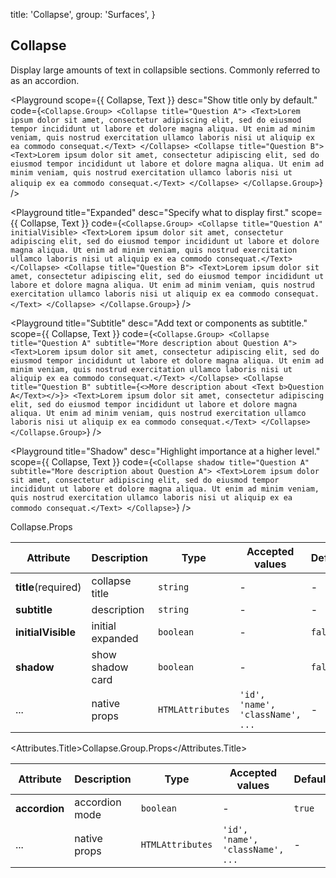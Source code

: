 
  title: 'Collapse',
  group: 'Surfaces',
}

## Collapse

Display large amounts of text in collapsible sections. Commonly referred to as an accordion.

<Playground
  scope={{ Collapse, Text }}
  desc="Show title only by default."
  code={`
<Collapse.Group>
  <Collapse title="Question A">
    <Text>Lorem ipsum dolor sit amet, consectetur adipiscing elit,
      sed do eiusmod tempor incididunt ut labore et dolore magna aliqua. Ut enim ad minim veniam,
      quis nostrud exercitation ullamco laboris nisi ut aliquip ex ea commodo consequat.</Text>
  </Collapse>
  <Collapse title="Question B">
    <Text>Lorem ipsum dolor sit amet, consectetur adipiscing elit,
      sed do eiusmod tempor incididunt ut labore et dolore magna aliqua. Ut enim ad minim veniam,
      quis nostrud exercitation ullamco laboris nisi ut aliquip ex ea commodo consequat.</Text>
  </Collapse>
</Collapse.Group>
`}
/>

<Playground
  title="Expanded"
  desc="Specify what to display first."
  scope={{ Collapse, Text }}
  code={`
<Collapse.Group>
  <Collapse title="Question A" initialVisible>
    <Text>Lorem ipsum dolor sit amet, consectetur adipiscing elit,
      sed do eiusmod tempor incididunt ut labore et dolore magna aliqua. Ut enim ad minim veniam,
      quis nostrud exercitation ullamco laboris nisi ut aliquip ex ea commodo consequat.</Text>
  </Collapse>
  <Collapse title="Question B">
    <Text>Lorem ipsum dolor sit amet, consectetur adipiscing elit,
      sed do eiusmod tempor incididunt ut labore et dolore magna aliqua. Ut enim ad minim veniam,
      quis nostrud exercitation ullamco laboris nisi ut aliquip ex ea commodo consequat.</Text>
  </Collapse>
</Collapse.Group>
`}
/>

<Playground
  title="Subtitle"
  desc="Add text or components as subtitle."
  scope={{ Collapse, Text }}
  code={`
<Collapse.Group>
  <Collapse title="Question A" subtitle="More description about Question A">
    <Text>Lorem ipsum dolor sit amet, consectetur adipiscing elit,
      sed do eiusmod tempor incididunt ut labore et dolore magna aliqua. Ut enim ad minim veniam,
      quis nostrud exercitation ullamco laboris nisi ut aliquip ex ea commodo consequat.</Text>
  </Collapse>
  <Collapse title="Question B" subtitle={<>More description about <Text b>Question A</Text></>}>
    <Text>Lorem ipsum dolor sit amet, consectetur adipiscing elit,
      sed do eiusmod tempor incididunt ut labore et dolore magna aliqua. Ut enim ad minim veniam,
      quis nostrud exercitation ullamco laboris nisi ut aliquip ex ea commodo consequat.</Text>
  </Collapse>
</Collapse.Group>
`}
/>

<Playground
  title="Shadow"
  desc="Highlight importance at a higher level."
  scope={{ Collapse, Text }}
  code={`
<Collapse shadow title="Question A" subtitle="More description about Question A">
  <Text>Lorem ipsum dolor sit amet, consectetur adipiscing elit,
    sed do eiusmod tempor incididunt ut labore et dolore magna aliqua. Ut enim ad minim veniam,
    quis nostrud exercitation ullamco laboris nisi ut aliquip ex ea commodo consequat.</Text>
</Collapse>
`}
/>

<Attributes edit="/pages/components/collapse.mdx">
<Attributes.Title>Collapse.Props</Attributes.Title>

| Attribute           | Description      | Type             | Accepted values                  | Default |
| ------------------- | ---------------- | ---------------- | -------------------------------- | ------- |
| **title**(required) | collapse title   | `string`         | -                                | -       |
| **subtitle**        | description      | `string`         | -                                | -       |
| **initialVisible**  | initial expanded | `boolean`        | -                                | `false` |
| **shadow**          | show shadow card | `boolean`        | -                                | `false` |
| ...                 | native props     | `HTMLAttributes` | `'id', 'name', 'className', ...` | -       |

<Attributes.Title>Collapse.Group.Props</Attributes.Title>

| Attribute     | Description    | Type             | Accepted values                  | Default |
| ------------- | -------------- | ---------------- | -------------------------------- | ------- |
| **accordion** | accordion mode | `boolean`        | -                                | `true`  |
| ...           | native props   | `HTMLAttributes` | `'id', 'name', 'className', ...` | -       |

</Attributes>
